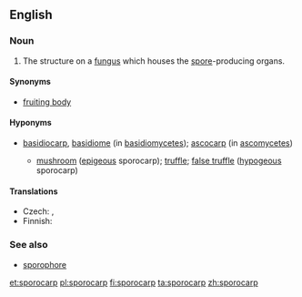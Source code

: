 ==English==
{{wikipedia|sporocarp (fungi)|sporocarp}}

===Noun===
{{en-noun}}

# The structure on a [[fungus]] which houses the [[spore]]-producing organs.

====Synonyms====
* [[fruiting body]]

====Hyponyms====
* {{sense|fungus structure}} [[basidiocarp]], [[basidiome]] (in [[basidiomycete]]s); [[ascocarp]] (in [[ascomycete]]s)
** [[mushroom]] ([[epigeous]] sporocarp); [[truffle]]; [[false truffle]] ([[hypogeous]] sporocarp)

====Translations====
{{trans-top|fungal structure}}
* Czech: {{t+|cs|plodnice}}, {{t|cs|sporokarp}}
* Finnish: {{t+|fi|itiöemä}}
{{trans-mid}}
{{trans-bottom}}

===See also===
* [[sporophore]]

[[et:sporocarp]]
[[pl:sporocarp]]
[[fi:sporocarp]]
[[ta:sporocarp]]
[[zh:sporocarp]]